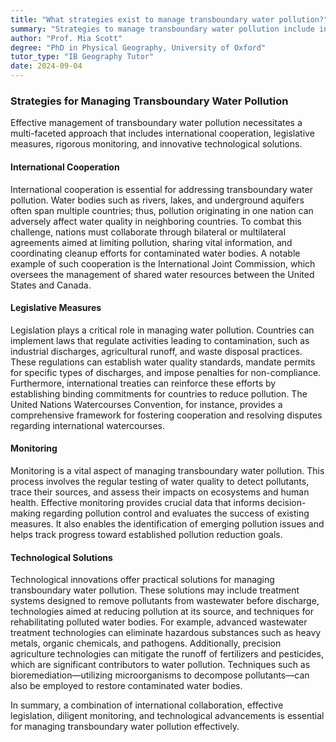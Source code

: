 ```yaml
---
title: "What strategies exist to manage transboundary water pollution?"
summary: "Strategies to manage transboundary water pollution include international cooperation, legislation, monitoring, and technological solutions."
author: "Prof. Mia Scott"
degree: "PhD in Physical Geography, University of Oxford"
tutor_type: "IB Geography Tutor"
date: 2024-09-04
---
```


### Strategies for Managing Transboundary Water Pollution

Effective management of transboundary water pollution necessitates a multi-faceted approach that includes international cooperation, legislative measures, rigorous monitoring, and innovative technological solutions.

#### International Cooperation

International cooperation is essential for addressing transboundary water pollution. Water bodies such as rivers, lakes, and underground aquifers often span multiple countries; thus, pollution originating in one nation can adversely affect water quality in neighboring countries. To combat this challenge, nations must collaborate through bilateral or multilateral agreements aimed at limiting pollution, sharing vital information, and coordinating cleanup efforts for contaminated water bodies. A notable example of such cooperation is the International Joint Commission, which oversees the management of shared water resources between the United States and Canada.

#### Legislative Measures

Legislation plays a critical role in managing water pollution. Countries can implement laws that regulate activities leading to contamination, such as industrial discharges, agricultural runoff, and waste disposal practices. These regulations can establish water quality standards, mandate permits for specific types of discharges, and impose penalties for non-compliance. Furthermore, international treaties can reinforce these efforts by establishing binding commitments for countries to reduce pollution. The United Nations Watercourses Convention, for instance, provides a comprehensive framework for fostering cooperation and resolving disputes regarding international watercourses.

#### Monitoring

Monitoring is a vital aspect of managing transboundary water pollution. This process involves the regular testing of water quality to detect pollutants, trace their sources, and assess their impacts on ecosystems and human health. Effective monitoring provides crucial data that informs decision-making regarding pollution control and evaluates the success of existing measures. It also enables the identification of emerging pollution issues and helps track progress toward established pollution reduction goals.

#### Technological Solutions

Technological innovations offer practical solutions for managing transboundary water pollution. These solutions may include treatment systems designed to remove pollutants from wastewater before discharge, technologies aimed at reducing pollution at its source, and techniques for rehabilitating polluted water bodies. For example, advanced wastewater treatment technologies can eliminate hazardous substances such as heavy metals, organic chemicals, and pathogens. Additionally, precision agriculture technologies can mitigate the runoff of fertilizers and pesticides, which are significant contributors to water pollution. Techniques such as bioremediation—utilizing microorganisms to decompose pollutants—can also be employed to restore contaminated water bodies.

In summary, a combination of international collaboration, effective legislation, diligent monitoring, and technological advancements is essential for managing transboundary water pollution effectively.
    